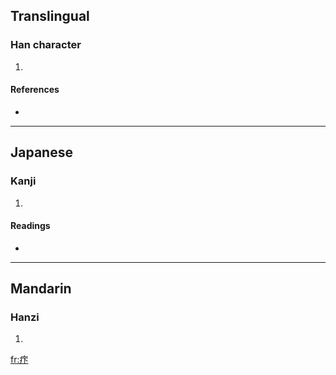 ==Translingual==

===Han character===
{{Han char|rn=104|rad=疒|as=03|sn=8|four=|canj=大一卜 (KMY)}}

# {{defn|Han|sort=疒03}}

====References====
* {{Han ref|kx=0769.190|dkj=22039|dj=1179.210|hdz=42660.080|uh=759C|ud=30108}}

----

==Japanese==

===Kanji===
{{ja-kanji|grade=|rs=疒03}}

# {{defn|Japanese}}

====Readings====
* {{ja-readings|on=[[か]] (ka), [[げ]] (ge)|kun=[[はらくだし]] (harakudashi)|nanori=}}

----

==Mandarin==

===Hanzi===
{{cmn-hanzi|pin=[[xià]] ([[xia4]])|wg=hsia<sup>4</sup>}}

# {{defn|Mandarin}}

[[fr:疜]]